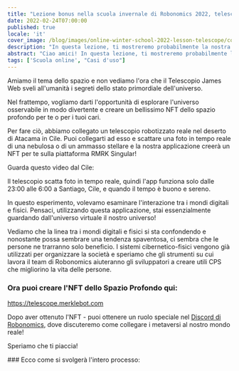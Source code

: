 ```yaml
---
title: "Lezione bonus nella scuola invernale di Robonomics 2022, telescopio"
date: 2022-02-24T07:00:00
published: true
locale: 'it'
cover_image: /blog/images/online-winter-school-2022-lesson-telescope/cover.jpg
description: "In questa lezione, ti mostreremo probabilmente la nostra app più ispiratrice fino ad ora. Amiamo il tema dello spazio e non vediamo l'ora che il Telescopio James Web sveli all'umanità i segreti dello stato primordiale dell'universo."
abstract: "Ciao amici! In questa lezione, ti mostreremo probabilmente la nostra app più ispiratrice fino ad ora."
tags: ['Scuola online', "Casi d'uso"]
---
```


<PostExpiredInfo/>

Amiamo il tema dello spazio e non vediamo l'ora che il Telescopio James Web sveli all'umanità i segreti dello stato primordiale dell'universo.

Nel frattempo, vogliamo darti l'opportunità di esplorare l'universo osservabile in modo divertente e creare un bellissimo NFT dello spazio profondo per te o per i tuoi cari.

Per fare ciò, abbiamo collegato un telescopio robotizzato reale nel deserto di Atacama in Cile. Puoi collegarti ad esso e scattare una foto in tempo reale di una nebulosa o di un ammasso stellare e la nostra applicazione creerà un NFT per te sulla piattaforma RMRK Singular!

Guarda questo video dal Cile:

<YouTube id="https://youtu.be/Up8hESnXnaY" posterQuality="max" />

Il telescopio scatta foto in tempo reale, quindi l'app funziona solo dalle 23:00 alle 6:00 a Santiago, Cile, e quando il tempo è buono e sereno.

In questo esperimento, volevamo esaminare l'interazione tra i mondi digitali e fisici. Pensaci, utilizzando questa applicazione, stai essenzialmente guardando dall'universo virtuale il nostro universo!

Vediamo che la linea tra i mondi digitali e fisici si sta confondendo e nonostante possa sembrare una tendenza spaventosa, ci sembra che le persone ne trarranno solo beneficio. I sistemi cibernetico-fisici vengono già utilizzati per organizzare la società e speriamo che gli strumenti su cui lavora il team di Robonomics aiuteranno gli sviluppatori a creare utili CPS che migliorino la vita delle persone.

<TextCard>

### Ora puoi creare l'NFT dello Spazio Profondo qui:

https://telescope.merklebot.com

Dopo aver ottenuto l'NFT - puoi ottenere un ruolo speciale nel [Discord di Robonomics](https://discord.gg/JpaN2XAmqY), dove discuteremo come collegare i metaversi al nostro mondo reale!

Speriamo che ti piaccia!

</TextCard>

<TextCard>
### Ecco come si svolgerà l'intero processo:

<YouTube id="https://youtu.be/q7yaqlmrzZs" posterQuality="max"/>
</TextCard>